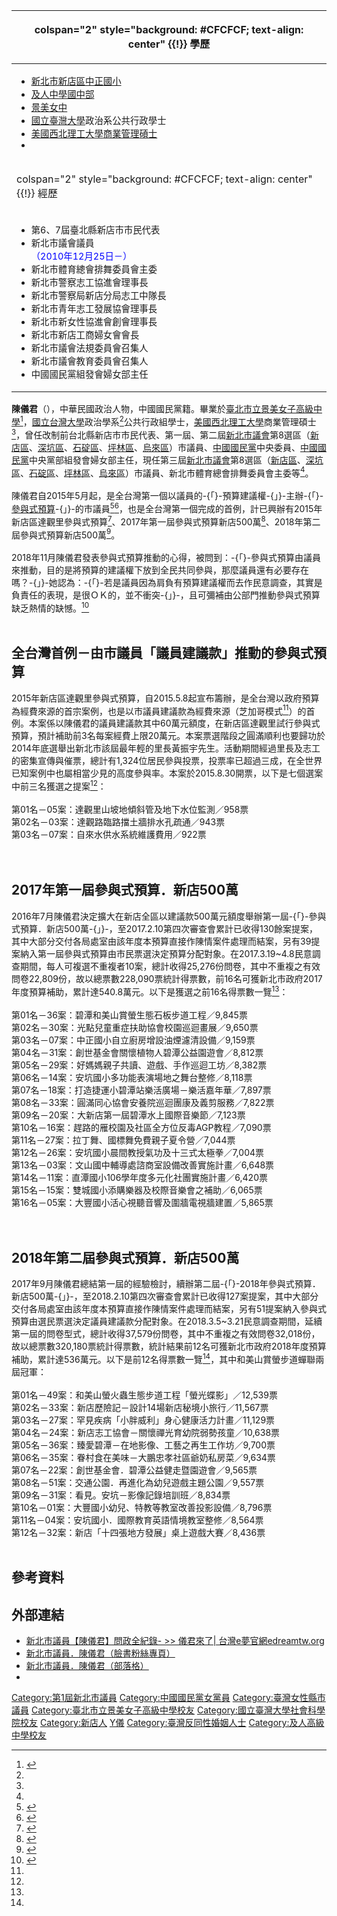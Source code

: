{{expand|time=2016-06-04T10:01:07+00:00}}
{{Infobox Officeholder
| name = 陳儀君<br/><small>Chen,Yi-Chun</small>
| order = [[File:Flag_of_New_Taipei_City.svg|27px]][[新北市議會|新北市議會]]第3屆議員
| image = 
| width = 
| office = 
| term_start = 2018年12月25日
| term_end = 
| constituency = 新北市第八選區<br>（[[新店區|新店]]、[[深坑區|深坑]]、[[石碇區|石碇]]、[[坪林區|坪林]]、[[烏來區|烏來]]）
| office2 = [[File:Flag_of_New_Taipei_City.svg|27px]][[新北市議會|新北市議會]]第1-2屆議員
| term_start2 = 2010年12月25日
| term_end2 = 2018年12月25日
| constituency2 = 新北市第八選區<br>（[[新店區|新店]]、[[深坑區|深坑]]、[[石碇區|石碇]]、[[坪林區|坪林]]、[[烏來區|烏來]]）
| sex = 女
| birth_date = {{Birth date and age|1973|7|2}}
| birth_place = {{ROC}}[[臺灣省|臺灣省]][[新北市|臺北縣]]（今新北市）
| death_date =
| death_place =
| nationality = {{ROC}}
| party = {{Kmt}}
| spouse = 
| educate = 
}}
{| class="infobox bordered" style="width: 22em; font-size: 90%; text-align: left; float:right;" cellpadding="3"
|-
! colspan="2" style="background: #CFCFCF; text-align: center" {{!}} 學歷
|- 
| colspan="2" style="font-size: 90%" |<div style="text-align: left">
* [[新北市新店區中正國民小學|新北市新店區中正國小]]
* [[新北市私立及人高級中學|及人中學國中部]]
* [[臺北市立景美女子高級中學|景美女中]]
* [[國立臺灣大學|國立臺灣大學]]政治系公共行政學士
* [[美國|美國]][[西北理工大學|西北理工大學]][[商業管理|商業管理]][[碩士|碩士]]
* 
</div>
|-
! colspan="2" style="background: #CFCFCF; text-align: center" {{!}} 經歷
|- 
| colspan="2" style="font-size: 90%" |<div style="text-align: left">
* 第6、7屆臺北縣新店市市民代表
* 新北市議會議員<br><span style="color: blue;">（2010年12月25日－）</span>
* 新北市體育總會排舞委員會主委
* 新北市警察志工協進會理事長
* 新北市警察局新店分局志工中隊長
* 新北市青年志工發展協會理事長
* 新北市新女性協進會創會理事長
* 新北市新店工商婦女會會長
* 新北市議會法規委員會召集人
* 新北市議會教育委員會召集人
* 中國國民黨組發會婦女部主任
</div>
|}

'''陳儀君'''（{{bd|1973年|7月2日|catIdx=Chen陳}}），中華民國政治人物，中國國民黨籍。畢業於[[臺北市立景美女子高級中學|臺北市立景美女子高級中學]]<ref name=中>{{cite|url=http://eebulletin.cec.gov.tw/107/03%E6%96%B0%E5%8C%97%E5%B8%82/02%E5%B8%82%E8%AD%B0%E5%93%A1/%E6%96%B0%E5%8C%97%E5%B8%82%E8%AD%B0%E6%9C%83%E7%AC%AC3%E5%B1%86%E8%AD%B0%E5%93%A1%E9%81%B8%E8%88%89%E7%AC%AC8%E9%81%B8%E8%88%89%E5%8D%80%E9%81%B8%E8%88%89%E5%85%AC%E5%A0%B1.pdf/|title=新北市議會第3屆議員選舉第8選舉區選舉公報|author=新北市選舉委員會|publisher=中央選舉委員會|date=2018-11-14}}{{Dead link|date=2019年12月 |bot=InternetArchiveBot |fix-attempted=yes }}</ref>，[[國立台灣大學|國立台灣大學]]政治學系<ref name=中/>公共行政組學士，[[美國|美國]][[西北理工大學|西北理工大學]]商業管理碩士<ref name=中/>，曾任改制前台北縣新店市市民代表、第一屆、第二屆[[新北市議會|新北市議會]]第8選區（[[新店區|新店區]]、[[深坑區|深坑區]]、[[石碇區|石碇區]]、[[坪林區|坪林區]]、[[烏來區|烏來區]]）市議員、[[中國國民黨|中國國民黨]]中央委員、[[中國國民黨|中國國民黨]]中央黨部組發會婦女部主任，現任第三屆[[新北市議會|新北市議會]]第8選區（[[新店區|新店區]]、[[深坑區|深坑區]]、[[石碇區|石碇區]]、[[坪林區|坪林區]]、[[烏來區|烏來區]]）市議員、新北市體育總會排舞委員會主委等<ref name=中/>。
<br><br>
陳儀君自2015年5月起，是全台灣第一個以議員的-{「}-預算建議權-{」}-主辦-{「}-[[參與式預算|參與式預算]]-{」}-的市議員<ref name=萬>{{cite|url=https://twstreetcorner.org/2016/03/01/wanyuze-2/|title=台灣當前的參與式預算概況：反省與前瞻|author=萬毓澤|publisher=台灣社會學會《巷子口社會學》|date=2016-03-01|accessdate=2018-11-17|archive-date=2018-11-17|archive-url=https://web.archive.org/web/20181117233354/https://twstreetcorner.org/2016/03/01/wanyuze-2/|dead-url=no}}</ref><ref>{{cite|url=https://www.twreporter.org/a/participatory-budget-challenge|title=當熱情的參與式預算遇到冷靜的公部門...|author=葉瑜娟|publisher=《報導者 THE REPOTER》|date=2016-11-07}}</ref>，也是全台灣第一個完成的首例，計已興辦有2015年新店區達觀里參與式預算<ref name=達>{{cite|url=https://www.ntp.gov.tw/content/budget/budget02_in.aspx?sid=4|title=陳儀君議員2015新店區達觀里參與式預算 (2015.05-2016.12)|author=陳儀君|publisher=新北市議會|accessdate=2018-11-17|archive-date=2018-11-18|archive-url=https://web.archive.org/web/20181118035241/https://www.ntp.gov.tw/content/budget/budget02_in.aspx?sid=4|dead-url=no}}</ref>、2017年第一屆參與式預算新店500萬<ref name=一>{{cite|url=https://www.ntp.gov.tw/content/budget/budget02_in.aspx?sid=1|title=陳儀君議員2017第一屆參與式預算新店五百萬(2016.07-2017.12)|author=陳儀君|publisher=新北市議會|accessdate=2018-11-17|archive-date=2018-11-17|archive-url=https://web.archive.org/web/20181117192943/https://www.ntp.gov.tw/content/budget/budget02_in.aspx?sid=1|dead-url=no}}</ref>、2018年第二屆參與式預算新店500萬<ref name=二>{{cite|url=https://www.ntp.gov.tw/content/budget/budget02_in.aspx?sid=5|title=陳儀君議員2018第二屆參與式預算新店五百萬(2017.09-2018.12)|author=陳儀君|publisher=新北市議會|accessdate=2018-11-17|archive-date=2018-11-18|archive-url=https://web.archive.org/web/20181118035212/https://www.ntp.gov.tw/content/budget/budget02_in.aspx?sid=5|dead-url=no}}</ref>。
<br><br>
2018年11月陳儀君發表參與式預算推動的心得，被問到：-{「}-參與式預算由議員來推動，目的是將預算的建議權下放到全民共同參與，那麼議員還有必要存在嗎？-{」}-她認為：-{「}-若是議員因為肩負有預算建議權而去作民意調查，其實是負責任的表現，是很ＯＫ的，並不衝突-{」}-，且可彌補由公部門推動參與式預算缺乏熱情的缺憾。<ref>{{cite|url=http://www.edreamtw.org/a/365|title=參與式預算經驗談|author=陳儀君|publisher=陳儀君官網|date=2018-11-03|accessdate=2018-11-17|archive-date=2018-11-17|archive-url=https://web.archive.org/web/20181117233608/http://www.edreamtw.org/a/365|dead-url=no}}</ref>
<br><br>

== 全台灣首例－由市議員「議員建議款」推動的參與式預算 ==
2015年新店區達觀里參與式預算，自2015.5.8起宣布籌辦，是全台灣以政府預算為經費來源的首宗案例，也是以市議員建議款為經費來源（芝加哥模式<ref name=萬/>）的首例。本案係以陳儀君的議員建議款其中60萬元額度，在新店區達觀里試行參與式預算，預計補助前3名每案經費上限20萬元。本案票選階段之圓滿順利也要歸功於2014年底選舉出新北市該屆最年輕的里長黃振宇先生。活動期間經過里長及志工的密集宣傳與催票，總計有1,324位居民參與投票，投票率已超過三成，在全世界已知案例中也屬相當少見的高度參與率。本案於2015.8.30開票，以下是七個選案中前三名獲選之提案<ref name=達 />：<br><br>
第01名－05案：達觀里山坡地傾斜管及地下水位監測／958票<br>
第02名－03案：達觀路臨路擋土牆排水孔疏通／943票<br>
第03名－07案：自來水供水系統維護費用／922票<br>
<br>
<br>

== 2017年第一屆參與式預算．新店500萬 ==
2016年7月陳儀君決定擴大在新店全區以建議款500萬元額度舉辦第一屆-{「}-參與式預算．新店500萬-{」}-，至2017.2.10第四次審查會累計已收得130餘案提案，其中大部分交付各局處室由該年度本預算直接作陳情案件處理而結案，另有39提案納入第一屆參與式預算由市民票選決定預算分配對象。在2017.3.19~4.8民意調查期間，每人可複選不重複者10案，總計收得25,276份問卷，其中不重複之有效問卷22,809份，故以總票數228,090票統計得票數，前16名可獲新北市政府2017年度預算補助，累計達540.8萬元。以下是獲選之前16名得票數一覽<ref name=一/>：<br><br>
第01名－36案：碧潭和美山賞螢生態石板步道工程／9,845票<br>
第02名－30案：光點兒童重症扶助協會校園巡迴畫展／9,650票<br>
第03名－07案：中正國小自立廚房增設油煙濾清設備／9,159票<br>
第04名－31案：創世基金會關懷植物人碧潭公益園遊會／8,812票<br>
第05名－29案：好媽媽親子共讀、遊戲、手作巡迴工坊／8,382票<br>
第06名－14案：安坑國小多功能表演場地之舞台整修／8,118票<br>
第07名－18案：打造捷運小碧潭站樂活廣場－樂活嘉年華／7,897票<br>
第08名－33案：圓滿同心協會安養院巡迴團康及義剪服務／7,822票<br>
第09名－20案：大新店第一屆碧潭水上國際音樂節／7,123票<br>
第10名－16案：趕路的雁校園及社區全方位反毒AGP教程／7,090票<br>
第11名－27案：拉丁舞、國標舞免費親子夏令營／7,044票<br>
第12名－26案：安坑國小晨間教授氣功及十三式太極拳／7,004票<br>
第13名－03案：文山國中輔導處諮商室設備改善實施計畫／6,648票<br>
第14名－11案：直潭國小106學年度多元化社團實施計畫／6,420票<br>
第15名－15案：雙城國小添購樂器及校際音樂會之補助／6,065票<br>
第16名－05案：大豐國小活心視聽音響及圍牆電視牆建置／5,865票<br>
<br>
<br>

== 2018年第二屆參與式預算．新店500萬 ==
2017年9月陳儀君總結第一屆的經驗檢討，續辦第二屆-{「}-2018年參與式預算．新店500萬-{」}-，至2018.2.10第四次審查會累計已收得127案提案，其中大部分交付各局處室由該年度本預算直接作陳情案件處理而結案，另有51提案納入參與式預算由選民票選決定議員建議款分配對象。在2018.3.5~3.21民意調查期間，延續第一屆的問卷型式，總計收得37,579份問卷，其中不重複之有效問卷32,018份，故以總票數320,180票統計得票數，統計結果前12名可獲新北市政府2018年度預算補助，累計達536萬元。以下是前12名得票數一覽<ref name=二/>，其中和美山賞螢步道蟬聯兩屆冠軍：<br><br>
第01名－49案：和美山螢火蟲生態步道工程「螢光蝶影」／12,539票<br>
第02名－33案：新店歷險記－設計14場新店秘境小旅行／11,567票<br>
第03名－27案：罕見疾病「小胖威利」身心健康活力計畫／11,129票<br>
第04名－24案：新店志工協會－關懷禪光育幼院弱勢孩童／10,638票<br>
第05名－36案：臻愛碧潭－在地影像、工藝之再生工作坊／9,700票<br>
第06名－35案：眷村食在美味－大鵬忠孝社區爺奶私房菜／9,634票<br>
第07名－22案：創世基金會．碧潭公益健走暨園遊會／9,565票<br>
第08名－51案：交通公園．再進化為幼兒遊戲主題公園／9,557票<br>
第09名－31案：看見。安坑－影像記錄培訓班／8,834票<br>
第10名－01案：大豐國小幼兒、特教等教室改善投影設備／8,796票<br>
第11名－04案：安坑國小．國際教育英語情境教室整修／8,564票<br>
第12名－32案：新店「十四張地方發展」桌上遊戲大賽／8,436票<br>
<br>

== 參考資料 ==
{{reflist}}

==外部連結==
*[http://edreamtw.org/ 新北市議員【陳儀君】問政全紀錄- >> 儀君來了| 台灣e夢官網edreamtw.org ] {{Wayback|url=http://edreamtw.org/ |date=20181117192904 }}
*[https://zh-tw.facebook.com/e.dream.sindian.fans/ 新北市議員．陳儀君（臉書粉絲專頁） ]
*[http://e-dream-sindian.blogspot.tw/ 新北市議員．陳儀君（部落格）] {{Wayback|url=http://e-dream-sindian.blogspot.tw/ |date=20161004235953 }}
*{{youtube|user=edreamsindian}}

{{第1屆新北市議員}}
{{第2屆新北市議員}}
{{第3屆新北市議員}}
{{DEFAULTSORT:Chen陳}}

[[Category:第1屆新北市議員|Category:第1屆新北市議員]]
[[Category:中國國民黨女黨員|Category:中國國民黨女黨員]]
[[Category:臺灣女性縣市議員|Category:臺灣女性縣市議員]]
[[Category:臺北市立景美女子高級中學校友|Category:臺北市立景美女子高級中學校友]]
[[Category:國立臺灣大學社會科學院校友|Category:國立臺灣大學社會科學院校友]]
[[Category:新店人|Category:新店人]]
[[Category:陳姓|Y儀]]
[[Category:臺灣反同性婚姻人士|Category:臺灣反同性婚姻人士]]
[[Category:及人高級中學校友|Category:及人高級中學校友]]